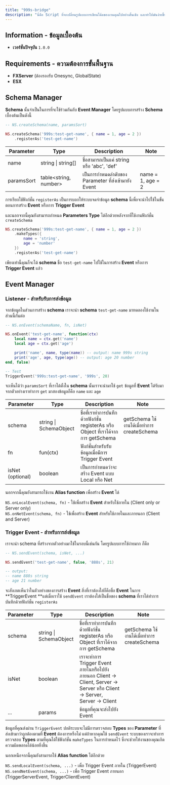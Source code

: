 ```yaml
---
title: "999s-bridge"
description: "นี่คือ Script ที่จะเปลี่ยนรูปแบบการเขียนโค้ดของงานคุณไปอย่างสิ้นเชิง และทำให้มันง่ายขึ้นด้วย 999s-bridge ของพวกเรา"
---
```


## Information - ข้อมูลเบื้องต้น

- **เวอร์ชั่นปัจจุบัน** `1.0.0`

## Requirements - ความต้องการขั้นพื้นฐาน

- **FXServer** (ต้องรองรับ Onesync, GlobalState)
- **ESX**

## Schema Manager

**Schema** นั้นจำเป็นในการที่จะใช้ร่วมกันกับ **Event Manager** โดยรูปแบบการสร้าง **Schema** เบื้องต้นเป็นดังนี้

```lua
-- NS.createSchema(name, paramsSort)

NS.createSchema('999s:test-get-name', { name = 1, age = 2 })
	.registerAs('test-get-name')
```

| Parameter  | Type                    | Description                                          | Note              |
| ---------- | ----------------------- | ---------------------------------------------------- | ----------------- |
| name       | string \| string[]      | ชื่อสามารถเป็นแค่ string หรือ  'abc', 'def'          |                   |
| paramsSort | table\<string, number\> | เป็นการกำหนดลำดับของ Parameter ที่ส่งเข้ามายัง Event | name = 1, age = 2 |

การเรียกใช้ฟังก์ชั่น `registerAs` เป็นการบอกให้ระบบจดจำข้อมูล **schema** นี้เพื่อจะนำไปใช้ในขั้นตอนการสร้าง **Event** หรือการ **Trigger Event**

และนอกจากนี้คุณยังสามารถกำหนด **Parameters Type** ได้อีกด้วยหลังจากที่ใช้งานฟังก์ชั่น `createSchema`

```lua
NS.createSchema('999s:test-get-name', { name = 1, age = 2 })
	.makeTypes({
		name = 'string',
		age = 'number'
	})
	.registerAs('test-get-name')
```

เพียงเท่านี้คุณก็จะได้ **schema** ชื่อ `test-get-name` ไปใช้ในการสร้าง **Event** หรือการ **Trigger Event** แล้ว

## Event Manager

### Listener - สำหรับรับการส่งข้อมูล

จากข้อมูลในส่วนการสร้าง **schema** เราจะนำ **schema** `test-get-name` มาทดลองใช้งานในส่วนนี้กันต่อ

<CodeGroup>

```lua main.lua
-- NS.onEvent(schemaName, fn, isNet)

NS.onEvent('test-get-name', function(ctx)
	local name = ctx.get('name')
	local age = ctx.get('age')

	print('name', name, type(name)) -- output: name 999s string
	print('age', age, type(age)) -- output: age 20 number
end, false)

-- Test
TriggerEvent('999s:test-get-name', '999s', 20)
```

</CodeGroup>

จะเห็นได้ว่า `paramsSort` ที่เราได้ตั้งใน **schema** นั้นเราจะนำมาใช้ `get` ข้อมูลที่ **Event** ได้รับมาจากตัวอย่างเราทำการ `get` มาสองข้อมูลก็คือ `name` และ `age`

| Parameter        | Type                   | Description                                                                         | Note                                       |
| ---------------- | ---------------------- | ----------------------------------------------------------------------------------- | ------------------------------------------ |
| schema           | string \| SchemaObject | ชื่อที่เราทำการบันทึกด้วยฟังก์ชั่น registerAs หรือ Object ที่เราได้จากการ getSchema | getSchema ใช้งานได้เมื่อทำการ createSchema |
| fn               | fun(ctx)               | ฟังก์ชั่นสำหรับรับข้อมูลเมื่อมีการ Trigger Event                                    |                                            |
| isNet (optional) | boolean                | เป็นการกำหนดว่าจะสร้าง Event แบบ Local หรือ Net                                     |                                            |

นอกจากนี้คุณยังสามารถใช้งาน **Alias function** เพื่อสร้าง **Event** ได้

`NS.onLocalEvent(schema, fn)`  - ใช้เพื่อสร้าง **Event** สำหรับใช้ภายใน (Client only or Server only)\
`NS.onNetEvent(schema, fn)` - ใช้เพื่อสร้าง **Event** สำหรับใช้ภายในและภายนอก (Client and Server)

### Trigger Event - สำหรับการส่งข้อมูล

เราจะนำ schema ที่สร้างจากตัวอย่างมาใช้ในรอบนี้เช่นกัน โดยรูปแบบการใช้ง่ายมาก ก็คือ

```lua
-- NS.sendEvent(schema, isNet, ...)

NS.sendEvent('test-get-name', false, '888s', 21)

-- output:
-- name 888s string
-- age 21 number
```

จะสังเกตเห็นว่าในตัวอย่างของการสร้าง **Event** สิ่งที่เราต้องใส่ก็คือชื่อ **Event** ในการ \*\*TriggerEvent \*\*แต่เมื่อเราใช้ `sendEvent` เราต้องใส่เป็นชื่อของ **schema** ที่เราได้ทำการบันทึกด้วยฟังก์ชั่น `registerAs`

| Parameter | Type                   | Description                                                                                                                  | Note                                       |
| --------- | ---------------------- | ---------------------------------------------------------------------------------------------------------------------------- | ------------------------------------------ |
| schema    | string \| SchemaObject | ชื่อที่เราทำการบันทึกด้วยฟังก์ชั่น registerAs หรือ Object ที่เราได้จากการ getSchema                                          | getSchema ใช้งานได้เมื่อทำการ createSchema |
| isNet     | boolean                | เราจะทำการ Trigger Event ภายในหรือไปยังภายนอก Client -\> Client, Server -\> Server หรือ Client -\> Server, Server -\> Client |                                            |
| ...       | params                 | ข้อมูลที่คุณจะส่งไปยัง Event                                                                                                 |                                            |

ข้อมูลที่คุณส่งผ่าน `TriggerEvent` ปกติระบบจะไม่มีการตรวจสอบ **Types** ของ **Parameter** ที่ส่งเข้ามาว่าถูกต้องตามที่ **Event** ต้องการหรือไม่ แต่ถ้าหากคุณใช้ `sendEvent` ระบบของเราจะทำการตรวจสอบ **Types** ตามที่คุณได้ใช้ฟังก์ชั่น `makeTypes` ในการกำหนดไว้ ซึ่งจะช่วยให้งานของคุณเกิดความผิดพลาดได้น้อยยิ่งขึ้น

นอกเหนือจากนี้คุณยังสามารถใช้ **Alias function** ได้อีกด้วย

`NS.sendLocalEvent(schema, ...)` - เพื่อ Trigger Event ภายใน (TriggerEvent)\
`NS.sendNetEvent(schema, ...)` - เพื่อ Trigger Event ภายนอก (TriggerServerEvent, TriggerClientEvent)
